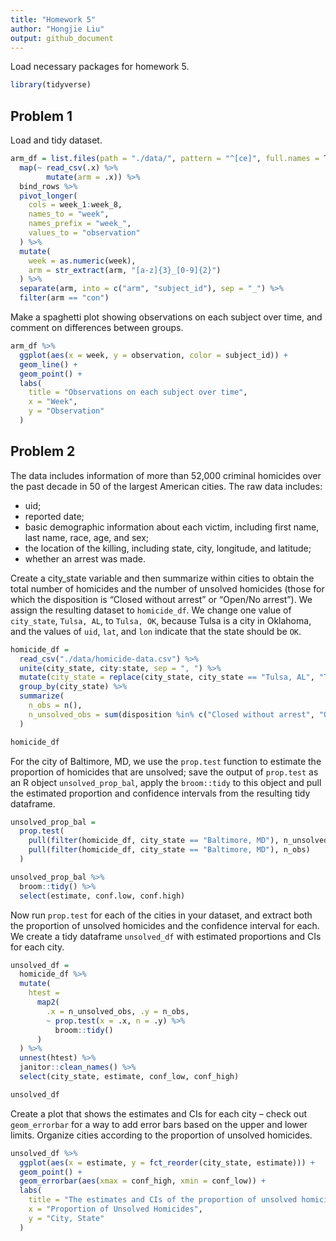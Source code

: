 ```yaml
---
title: "Homework 5"
author: "Hongjie Liu"
output: github_document
---
```



Load necessary packages for homework 5.

```r
library(tidyverse)
```


## Problem 1

Load and tidy dataset.

```r
arm_df = list.files(path = "./data/", pattern = "^[ce]", full.names = T) %>% 
  map(~ read_csv(.x) %>% 
        mutate(arm = .x)) %>% 
  bind_rows %>% 
  pivot_longer(
    cols = week_1:week_8,
    names_to = "week",
    names_prefix = "week_",
    values_to = "observation"
  ) %>% 
  mutate(
    week = as.numeric(week),
    arm = str_extract(arm, "[a-z]{3}_[0-9]{2}")
  ) %>% 
  separate(arm, into = c("arm", "subject_id"), sep = "_") %>% 
  filter(arm == "con")
```

Make a spaghetti plot showing observations on each subject over time, and comment on differences between groups.

```r
arm_df %>% 
  ggplot(aes(x = week, y = observation, color = subject_id)) +
  geom_line() +
  geom_point() +
  labs(
    title = "Observations on each subject over time",
    x = "Week",
    y = "Observation"
  )
```


## Problem 2

The data includes information of more than 52,000 criminal homicides over the past decade in 50 of the largest American cities. The raw data includes:

* uid;
* reported date;
* basic demographic information about each victim, including first name, last name, race, age, and sex;
* the location of the killing, including state, city, longitude, and latitude;
* whether an arrest was made.

Create a city_state variable and then summarize within cities to obtain the total number of homicides and the number of unsolved homicides (those for which the disposition is “Closed without arrest” or “Open/No arrest”). We assign the resulting dataset to `homicide_df`. We change one value of `city_state`, `Tulsa, AL`, to `Tulsa, OK`, because Tulsa is a city in Oklahoma, and the values of `uid`, `lat`, and `lon` indicate that the state should be `OK`.

```r
homicide_df =
  read_csv("./data/homicide-data.csv") %>% 
  unite(city_state, city:state, sep = ", ") %>% 
  mutate(city_state = replace(city_state, city_state == "Tulsa, AL", "Tulsa, OK")) %>% 
  group_by(city_state) %>% 
  summarize(
    n_obs = n(),
    n_unsolved_obs = sum(disposition %in% c("Closed without arrest", "Open/No arrest"))
  )

homicide_df
```

For the city of Baltimore, MD, we use the `prop.test` function to estimate the proportion of homicides that are unsolved; save the output of `prop.test` as an R object `unsolved_prop_bal`, apply the `broom::tidy` to this object and pull the estimated proportion and confidence intervals from the resulting tidy dataframe.

```r
unsolved_prop_bal =
  prop.test(
    pull(filter(homicide_df, city_state == "Baltimore, MD"), n_unsolved_obs),
    pull(filter(homicide_df, city_state == "Baltimore, MD"), n_obs)
  )

unsolved_prop_bal %>% 
  broom::tidy() %>% 
  select(estimate, conf.low, conf.high)
```

Now run `prop.test` for each of the cities in your dataset, and extract both the proportion of unsolved homicides and the confidence interval for each. We create a tidy dataframe `unsolved_df` with estimated proportions and CIs for each city.

```r
unsolved_df =
  homicide_df %>% 
  mutate(
    htest = 
      map2(
        .x = n_unsolved_obs, .y = n_obs,
        ~ prop.test(x = .x, n = .y) %>% 
          broom::tidy()
      )
  ) %>% 
  unnest(htest) %>% 
  janitor::clean_names() %>% 
  select(city_state, estimate, conf_low, conf_high)

unsolved_df
```

Create a plot that shows the estimates and CIs for each city – check out `geom_errorbar` for a way to add error bars based on the upper and lower limits. Organize cities according to the proportion of unsolved homicides.

```r
unsolved_df %>% 
  ggplot(aes(x = estimate, y = fct_reorder(city_state, estimate))) +
  geom_point() +
  geom_errorbar(aes(xmax = conf_high, xmin = conf_low)) +
  labs(
    title = "The estimates and CIs of the proportion of unsolved homicides for each city",
    x = "Proportion of Unsolved Homicides",
    y = "City, State"
  )
```
